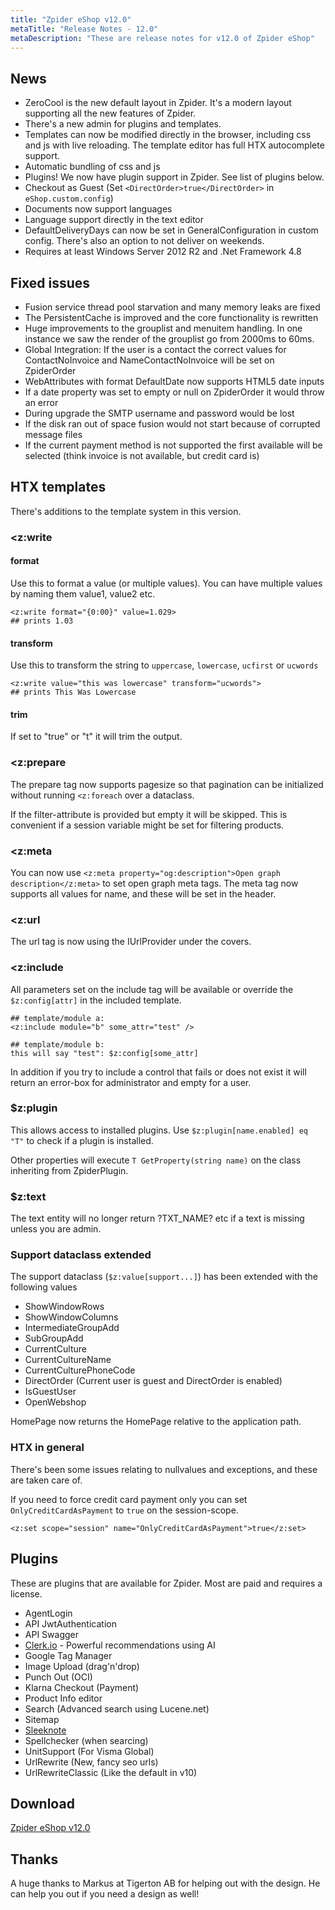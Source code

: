 ```yaml
---
title: "Zpider eShop v12.0"
metaTitle: "Release Notes - 12.0"
metaDescription: "These are release notes for v12.0 of Zpider eShop"
---
```


## News

- ZeroCool is the new default layout in Zpider. It's a modern layout supporting all the new features of Zpider.
- There's a new admin for plugins and templates. 
- Templates can now be modified directly in the browser, including css and js with live reloading. The template editor has full HTX autocomplete support.
- Automatic bundling of css and js
- Plugins! We now have plugin support in Zpider. See list of plugins below. 
- Checkout as Guest (Set `<DirectOrder>true</DirectOrder>` in `eShop.custom.config`)
- Documents now support languages
- Language support directly in the text editor
- DefaultDeliveryDays can now be set in GeneralConfiguration in custom config. There's also an option to not deliver on weekends.
- Requires at least Windows Server 2012 R2 and .Net Framework 4.8

## Fixed issues

- Fusion service thread pool starvation and many memory leaks are fixed
- The PersistentCache is improved and the core functionality is rewritten
- Huge improvements to the grouplist and menuitem handling. In one instance we saw the render of the grouplist go from 2000ms to 60ms.
- Global Integration: If the user is a contact the correct values for ContactNoInvoice and NameContactNoInvoice will be set on ZpiderOrder
- WebAttributes with format DefaultDate now supports HTML5 date inputs
- If a date property was set to empty or null on ZpiderOrder it would throw an error
- During upgrade the SMTP username and password would be lost
- If the disk ran out of space fusion would not start because of corrupted message files
- If the current payment method is not supported the first available will be selected (think invoice is not available, but credit card is)

## HTX templates

There's additions to the template system in this version.

### <z:write

#### format 

Use this to format a value (or multiple values). You can have multiple values by naming them value1, value2 etc.

```
<z:write format="{0:00}" value=1.029>
## prints 1.03
```

#### transform

Use this to transform the string to `uppercase`, `lowercase`, `ucfirst` or `ucwords`

```
<z:write value="this was lowercase" transform="ucwords">
## prints This Was Lowercase
```

#### trim

If set to "true" or "t" it will trim the output.

### <z:prepare

The prepare tag now supports pagesize so that pagination can be initialized without running `<z:foreach` over a dataclass.

If the filter-attribute is provided but empty it will be skipped. This is convenient if a session variable might be set for filtering products.

### <z:meta

You can now use `<z:meta property="og:description">Open graph description</z:meta>` to set open graph meta tags. The meta tag now supports all values for name, and these will be set in the header.

### <z:url

The url tag is now using the IUrlProvider under the covers.

### <z:include

All parameters set on the include tag will be available or override the `$z:config[attr]` in the included template.

```
## template/module a:
<z:include module="b" some_attr="test" />

## template/module b:
this will say "test": $z:config[some_attr]
```

In addition if you try to include a control that fails or does not exist it will return an error-box for administrator and empty for a user.

### $z:plugin

This allows access to installed plugins. Use `$z:plugin[name.enabled] eq "T"` to check if a plugin is installed. 

Other properties will execute `T GetProperty(string name)` on the class inheriting from ZpiderPlugin.

### $z:text

The text entity will no longer return ?TXT_NAME? etc if a text is missing unless you are admin.

### Support dataclass extended

The support dataclass (`$z:value[support...]`) has been extended with the following values

- ShowWindowRows
- ShowWindowColumns
- IntermediateGroupAdd
- SubGroupAdd
- CurrentCulture
- CurrentCultureName
- CurrentCulturePhoneCode
- DirectOrder (Current user is guest and DirectOrder is enabled)
- IsGuestUser
- OpenWebshop

HomePage now returns the HomePage relative to the application path.

### HTX in general

There's been some issues relating to nullvalues and exceptions, and these are taken care of.

If you need to force credit card payment only you can set `OnlyCreditCardAsPayment` to `true` on the session-scope.

```<z:set scope="session" name="OnlyCreditCardAsPayment">true</z:set>```

## Plugins

These are plugins that are available for Zpider. Most are paid and requires a license.

- AgentLogin
- API JwtAuthentication
- API Swagger
- [Clerk.io](https://clerk.io) - Powerful recommendations using AI
- Google Tag Manager
- Image Upload (drag'n'drop)
- Punch Out (OCI)
- Klarna Checkout (Payment)
- Product Info editor
- Search (Advanced search using Lucene.net)
- Sitemap
- [Sleeknote](https://sleeknote.com/start-free-trial?via=zpider)
- Spellchecker (when searcing)
- UnitSupport (For Visma Global)
- UrlRewrite (New, fancy seo urls)
- UrlRewriteClassic (Like the default in v10)

## Download

[Zpider eShop v12.0](https://download.zpider.io/release/Zpider-v12.0.zip)

## Thanks

A huge thanks to Markus at Tigerton AB for helping out with the design. He can help you out if you need a design as well!